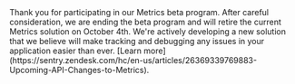 <Alert level="danger" title="The Metrics beta will end on October 4th">
Thank you for participating in our Metrics beta program. After careful consideration, we are ending the beta program and will retire the current Metrics solution on October 4th. We're actively developing a new solution that we believe will make tracking and debugging any issues in your application easier than ever. [Learn more](https://sentry.zendesk.com/hc/en-us/articles/26369339769883-Upcoming-API-Changes-to-Metrics).
</Alert>

